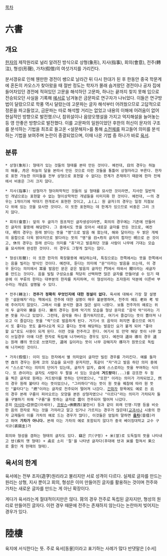 [[목차]]
= 六書 =
== 개요 ==

[[한자]]의 제작원리로 널리 알려진 방식으로 상형(象形), 지사(指事), 회의(會意), 전주(轉注), 형성(形聲), 가차(假借)의 여섯가지를 가리킨다. 

분서갱유로 인해 웬만한 경전이 쌩으로 날라간 뒤 다시 한대가 된 후 한동안 중국 학문계에 혼돈의 카오스가 찾아왔을 때 절반 정도는 학자가 몰래 숨겨왔던 경전이나 공자 집에 들어차있던 경전에 적혀있던 고문을 해석하던 고문파, 하나는 끝까지 찾지 못해 입으로 전승되오던 사실을 기록해 [[예서]]로 남겨놓은 금문파로 연구자가 나뉘었다. 이들은 연구방법이 달랐으므로 학풍 역시 달랐는데 고문파는 글자 해석부터 어려웠으므로 고답적으로 정론을 파고들었고, 금문파는 따로 해석할 거리는 없었고 내용의 이해에 어려움이 없어 현실적인 방향으로 발전했''으나'', 참위설이나 음양오행설을 가지고 억지해설을 늘어놓는 등 영 안좋은 방향으로 발전했다. 이를 고문파의 일원이었던 후한의 허신이 문자의 구조를 분석하는 기법을 최초로 들고온 <설문해자>를 통해 [[소전]]체를 파고들어 의미를 분석하는 기법을 보여주며 논란이 종결되었으며, 이때 나온 기법 중 하나가 바로 [[육서]]. 

== 분류 ==

 * 상형(象形): 형태가 있는 것들의 형태를 본따 만든 것이다. 예컨대, 日의 경우는 하늘의 해를, 月은 하늘의 달을 본따서 만든 것으로 이런 것들을 통틀어 상형자라고 부른다. 한자로 표현 가능한 의미들을 전부 상형으로 표현할 수 없다는 한계가 존재하기 때문에 한자 전체에서 비중은 그리 크지 않다.

 * 지사(指事): 상형자가 형이하학적인 것들의 실 형태를 묘사한 것이라면, 지사란 일반적인 개념으로는 표현할 수 없는 형이상학적인 개념들을 이미지화 한 것이다. 예컨대, 一의 경우는 1개이기에 막대기 한개로서 표현한 것이고, 上(丄: 원 글자)의 경우는 일정 지점보다 위에 있는 것을 묘사한 것이다. 이 또한 표현하는 데 한계가 있으므로 비중은 그리 크지 않다.

 * 회의(會意): 앞의 두 글자가 원초적인 글자생성이라면, 회의의 경우에는 기존에 만들어진 글자의 활용에 해당한다. 그 중에서도 뜻을 모아서 새로운 글자를 만든 것으로, 예컨대, 明의 경우는 원래 밝다는 뜻을 "명"으로 발음 해 왔는데, 해와 달이라는 두 밝은 개체의 융합으로 더욱 밝아지므로 밝다라는 뜻의 "명"을 日+月의 글자의 합자인 明으로 쓴 것이고, 休의 경우는 원래 쉰다는 의미를 "휴"라고 발음하던 것을 사람이 나무에 기대는 모습을 묘사하여 완성한 것이다. 이 경우도 그렇게 많지는 않다.

 * 형성(形聲): 이 또한 한자의 확장활용에 해당하는데, 특징으로는 한쪽에서는 뜻을 한쪽에서는 음을 빌리는 방식인 것이다. 예컨대, 듣다는 의미에 "문"이라는 발음을 쓰는데, 이 경우 듣다는 의미에서 耳를 발음인 문은 같은 발음의 글자인 門에서 따와서 聞이라는 새글자를 만드는 것이다. 음을 빌릴 구성요소를 적당히 선택하면 많은 글자를 만들어낼 수 있기 때문에 이 부류의 한자는 대부분의 한자를 차지하며, 이 형성이라는 조자원리 덕분에 이른바 부수라는 개념도 설명될 수 있다.

 * 전주(轉注): '''전주가 정확히 무엇인지에 대한 정설이 없다.''' 육서에 대해서 가장 잘 설명한 '설문해자'라는 책에서도 전주에 대한 설명이 매우 불분명하며, 전주의 예도 老와 考 밖에 주어지지 않았다. 그래서 이를 분석한 결과 많은 설이 나왔다. 보통 전주자의 예로는 위의 두 글자와 樂을 든다. 樂의 경우는 원래 악기의 모습을 형상 문자로 "음악 악"이라는 기본 뜻을 지니고 있었다. 그런데, 음악을 하니 즐거워지므로, 여기서 즐겁다는 뜻이 뽑아져 나오고 이 즐겁다는 뜻을 "락"으로 발음하게 된다. 거기서 또 음악이 퍼지면 좋으므로 여기서 또 좋다는 뜻도 흘러나오게 되고 좋다는 뜻에 해당하는 발음인 요가 붙게 되어 "좋아할 요"로도 사용이 되게 된다. 이런 것을 전주라고 한다. 여기서 또 만약 해당 뜻이 너무 많이 쓰일경우 아얘 다른 한자로 독립해 나가버리는 경우도 있다. 예컨대 道와 導의 경우 道는 원래 導의 뜻으로 쓰였지만, 道에 길이라는 뜻이 너무 강해지자 導자가 원뜻으로 독립해 나가버린 것이다.

 * 가차(假借): 이미 있는 한자에서 별 의미없이 글자만 빌린 경우를 가리킨다. 예를 들자면 自의 경우는 원래 코의 모습을 묘사한 문자지만, 똑같이 "자"라고 발음 하던 의미 중에서 "스스로"라는 의미의 단어가 있는데, 글자가 없자, 自에 스스로라는 뜻을 부여하는 식이다. 또 亦이라는 글자도 사람이 두 팔을 서 있는 모습에 '''겨드랑이'''(...)를 강조한 두 점을 찍은 글자로 원래는 겨드랑이를 뜻하는 단어였으나, "또한" 이라는 의미가 가차되었고, 然의 경우 원래 불타다 라는 뜻이었으나, "그러하다"라는 뜻이 원 뜻을 꿰참에 따라 원 뜻인 "불타다"는 "燃"이라는 글자로 전주되어 떨어져 나갔다. [[간화자]] 항목에도 예로 든 云의 경우 본래 구름이 피어오르는 모양을 본뜬 상형자였으나 "이르다"라는 의미가 가차되자 둘을 구별하기 위해 "구름"을 뜻하는 글자로 雲이 전주되어 떨어져 나갔다.
 흔히 [[아시아]]→亞世亞(아세아), [[프랑스]]→佛蘭西(불란서) 등과 같이 외래 인명·지명 등을 비슷한 음의 한자로 적는 것을 가차라고 알고 있거나 가르치는 경우가 많은데([[교과서]]나 시중의 한자 교재들이 이를 가차의 예로 드는 경우가 많다), 이것들은 엄밀히 말하면 '''[[음차]]'''(音借)라고 하며 '''가차가 아니다.''' 본래 이는 가차의 예로 포함되지 않다가 중국 베이징대학교 교수 구석규(裘錫圭)가 

 회의와 형성을 겸하는 형태의 글자도 있다. 竊은 穴(구멍) + 米(쌀)로 도둑질의 뜻을 나타내고 廿(疾의 옛 형태) + 卨로 소리 '절'을 나타낸 글자다(후대에 廿과 米를 합쳐서 釆으로 줄인 게 현재의 형태).
== 육서의 한계 ==

육서에는 전부 조자(造字)원리라고 불리지만 서로 성격이 다르다. 실제로 글자를 만드는 원리는 상형, 지사 뿐이고 회의, 형성은 이미 만들어진 글자를 활용하는 것이며 전주와 가차는 새로운 글자를 만드는 게 아닌 확장이다.

게다가 육서라는게 절대적이지만은 않다. 背의 경우 전주로 독립된 글자지만, 형성의 원리로 만들어진 글자다. 이런 경우 때문에 전주는 존재하지 않는다는 논란마저 빚어지는 경우가 있다.

= 陸棲 =
육지에 서식한다는 뜻. 주로 육서[동물]이라고 표기하는 사례가 많다 반댓말은 [수서]
